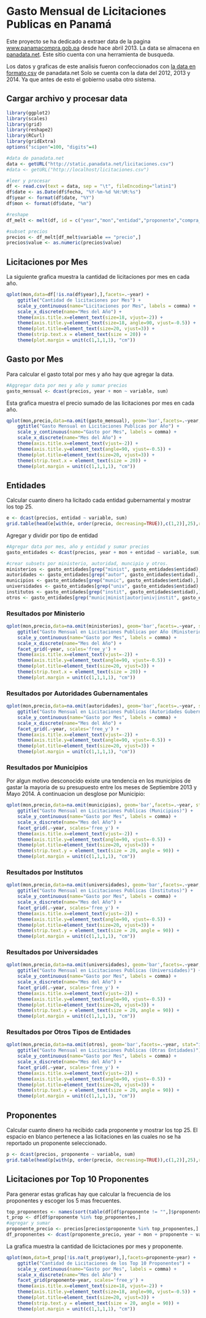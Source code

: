 # Gasto Mensual de Licitaciones Publicas en Panamá
Este proyecto se ha dedicado a extraer data de la pagina [www.panamacompra.gob.pa](http://www.panamacompra.gob.pa) desde hace abril 2013.
La data se almacena en [panadata.net](http://panadata.net). Este sitio cuenta con una herramienta de busqueda.

Los datos y graficas de este analisis fueron confeccionados con [la data en formato csv](http://static.panadata.net/licitaciones.csv) de panadata.net
Solo se cuenta con la data del 2012, 2013 y 2014. Ya que antes de esto el gobierno usaba otro sistema.

## Cargar archivo y procesar data
```r
library(ggplot2)
library(scales)
library(grid)
library(reshape2)
library(RCurl)
library(gridExtra)
options("scipen"=100, "digits"=4)

#data de panadata.net
data <- getURL("http://static.panadata.net/licitaciones.csv")
#data <- getURL("http://localhost/licitaciones.csv")

#leer y procesar
df <- read.csv(text = data, sep = "\t", fileEncoding="latin1")
df$date <- as.Date(df$fecha, "%Y-%m-%d %H:%M:%s")
df$year <- format(df$date, "%Y")
df$mon <- format(df$date, "%m")

#reshape
df_melt <- melt(df, id = c("year","mon","entidad","proponente","compra_type"))

#subset precios
precios <- df_melt[df_melt$variable == "precio",]
precios$value <- as.numeric(precios$value)
```

## Licitaciones por Mes
La siguiente grafica muestra la cantidad de licitaciones por mes en cada año.

```r
qplot(mon,data=df[!is.na(df$year),],facets=.~year) +
    ggtitle("Cantidad de licitaciones por Mes") +    
    scale_y_continuous(name="Licitaciones por Mes", labels = comma) +    
    scale_x_discrete(name="Mes del Año") +    
    theme(axis.title.x=element_text(size=18, vjust=-2)) +    
    theme(axis.title.y=element_text(size=18, angle=90, vjust=-0.5)) +    
    theme(plot.title=element_text(size=20, vjust=3)) +    
    theme(strip.text.x = element_text(size = 20)) +
    theme(plot.margin = unit(c(1,1,1,1), "cm"))
```

## Gasto por Mes
Para calcular el gasto total por mes y año hay que agregar la data.
```r
#Aggregar data por mes y año y sumar precios
gasto_mensual <- dcast(precios, year + mon ~ variable, sum)
```

Esta grafica muestra el precio sumado de las licitaciones por mes en cada año.
```r
qplot(mon,precio,data=na.omit(gasto_mensual), geom='bar',facets=.~year, stat="identity") +  
    ggtitle("Gasto Mensual en Licitaciones Publicas por Año") +    
    scale_y_continuous(name="Gasto por Mes", labels = comma) +    
    scale_x_discrete(name="Mes del Año") +    
    theme(axis.title.x=element_text(vjust=-2)) +    
    theme(axis.title.y=element_text(angle=90, vjust=-0.5)) +    
    theme(plot.title=element_text(size=20, vjust=3)) +    
    theme(strip.text.x = element_text(size = 20)) +
    theme(plot.margin = unit(c(1,1,1,1), "cm"))
```

## Entidades
Calcular cuanto dinero ha licitado cada entidad gubernamental y mostrar los top 25.
```r
e <- dcast(precios, entidad ~ variable, sum)
grid.table(head(e[with(e, order(precio, decreasing=TRUE)),c(1,2)],25),row.names = FALSE)
```

Agregar y dividir por tipo de entidad
```r
#Agregar data por mes, año y entidad y sumar precios
gasto_entidades <- dcast(precios, year + mon + entidad ~ variable, sum)

#crear subsets por ministerio, autoridad, muncipio y otros.
ministerios <- gasto_entidades[grep("minist", gasto_entidades$entidad),]
autoridades <- gasto_entidades[grep("autor", gasto_entidades$entidad),]
municipios <- gasto_entidades[grep("munic", gasto_entidades$entidad),]
universidades <- gasto_entidades[grep("univ", gasto_entidades$entidad),]
institutos <- gasto_entidades[grep("instit", gasto_entidades$entidad),]
otros <- gasto_entidades[grep("munic|minist|autor|univ|instit", gasto_entidades$entidad),]
```

### Resultados por Ministerio
```r
qplot(mon,precio,data=na.omit(ministerios), geom='bar',facets=.~year, stat="identity") +  
    ggtitle("Gasto Mensual en Licitaciones Publicas por Año (Ministerios)") +    
    scale_y_continuous(name="Gasto por Mes", labels = comma) +    
    scale_x_discrete(name="Mes del Año") +    
    facet_grid(~year, scales='free_y') + 
    theme(axis.title.x=element_text(vjust=-2)) +    
    theme(axis.title.y=element_text(angle=90, vjust=-0.5)) +    
    theme(plot.title=element_text(size=20, vjust=3)) +    
    theme(strip.text.x = element_text(size = 20)) +
    theme(plot.margin = unit(c(1,1,1,1), "cm"))
```

### Resultados por Autoridades Gubernamentales
```r
qplot(mon,precio,data=na.omit(autoridades), geom='bar',facets=.~year, stat="identity") +  
    ggtitle("Gasto Mensual en Licitaciones Publicas (Autoridades Gubernamentales)") +    
    scale_y_continuous(name="Gasto por Mes", labels = comma) +    
    scale_x_discrete(name="Mes del Año") +    
    facet_grid(.~year, scales='free_y') + 
    theme(axis.title.x=element_text(vjust=-2)) +    
    theme(axis.title.y=element_text(angle=90, vjust=-0.5)) +    
    theme(plot.title=element_text(size=20, vjust=3)) +    
    theme(plot.margin = unit(c(1,1,1,1), "cm"))
```

### Resultados por Municipios
Por algun motivo desconocido existe una tendencia en los municipios de gastar la mayoria de su presupuesto entre los meses de Septiembre 2013 y Mayo 2014.
A continuacion un desglose por Municipio:

```r
qplot(mon,precio,data=na.omit(municipios), geom='bar',facets=.~year, stat="identity") +  
    ggtitle("Gasto Mensual en Licitaciones Publicas (Municipios)") +    
    scale_y_continuous(name="Gasto por Mes", labels = comma) +    
    scale_x_discrete(name="Mes del Año") +    
    facet_grid(.~year, scales='free_y') + 
    theme(axis.title.x=element_text(vjust=-2)) +    
    theme(axis.title.y=element_text(angle=90, vjust=-0.5)) +    
    theme(plot.title=element_text(size=20, vjust=3)) +    
    theme(strip.text.y = element_text(size = 20, angle = 90)) +
    theme(plot.margin = unit(c(1,1,1,1), "cm"))
```

### Resultados por Institutos 

```r
qplot(mon,precio,data=na.omit(universidades), geom='bar',facets=.~year, stat="identity") +  
    ggtitle("Gasto Mensual en Licitaciones Publicas (Institutos)") +    
    scale_y_continuous(name="Gasto por Mes", labels = comma) +    
    scale_x_discrete(name="Mes del Año") +    
    facet_grid(.~year, scales='free_y') + 
    theme(axis.title.x=element_text(vjust=-2)) +    
    theme(axis.title.y=element_text(angle=90, vjust=-0.5)) +    
    theme(plot.title=element_text(size=20, vjust=3)) +    
    theme(strip.text.y = element_text(size = 20, angle = 90)) +
    theme(plot.margin = unit(c(1,1,1,1), "cm"))
```

### Resultados por Universidades 

```r
qplot(mon,precio,data=na.omit(universidades), geom='bar',facets=.~year, stat="identity") +  
    ggtitle("Gasto Mensual en Licitaciones Publicas (Universidades)") +    
    scale_y_continuous(name="Gasto por Mes", labels = comma) +    
    scale_x_discrete(name="Mes del Año") +    
    facet_grid(.~year, scales='free_y') + 
    theme(axis.title.x=element_text(vjust=-2)) +    
    theme(axis.title.y=element_text(angle=90, vjust=-0.5)) +    
    theme(plot.title=element_text(size=20, vjust=3)) +    
    theme(strip.text.y = element_text(size = 20, angle = 90)) +
    theme(plot.margin = unit(c(1,1,1,1), "cm"))
```
### Resultados por Otros Tipos de Entidades

```r
qplot(mon,precio,data=na.omit(otros), geom='bar',facets=.~year, stat="identity") +  
    ggtitle("Gasto Mensual en Licitaciones Publicas (Otras Entidades)") +    
    scale_y_continuous(name="Gasto por Mes", labels = comma) +    
    scale_x_discrete(name="Mes del Año") +    
    facet_grid(.~year, scales='free_y') + 
    theme(axis.title.x=element_text(vjust=-2)) +    
    theme(axis.title.y=element_text(angle=90, vjust=-0.5)) +    
    theme(plot.title=element_text(size=20, vjust=3)) +    
    theme(strip.text.y = element_text(size = 20, angle = 90)) +
    theme(plot.margin = unit(c(1,1,1,1), "cm"))
```


## Proponentes
Calcular cuanto dinero ha recibido cada proponente y mostrar los top 25.
El espacio en blanco pertenece a las licitaciones en las cuales no se ha reportado un proponente seleccionado.
```r
p <- dcast(precios, proponente ~ variable, sum)
grid.table(head(p[with(p, order(precio, decreasing=TRUE)),c(1,2)],25),row.names = FALSE)
```

## Licitaciones por Top 10 Proponentes
Para generar estas graficas hay que calcular la frecuencia de los proponentes y escoger los 5 mas frecuentes.

```r
top_proponentes <- names(sort(table(df[df$proponente != "",]$proponente), decreasing=TRUE)[0:5]) #top 5
t_prop <- df[df$proponente %in% top_proponentes,]
#agregar y sumar
proponente_precio <- precios[precios$proponente %in% top_proponentes,]
df_proponentes <- dcast(proponente_precio, year + mon + proponente ~ variable, sum)
```

La grafica muestra la cantidad de licictaciones por mes y proponente.

```r
qplot(mon,data=t_prop[!is.na(t_prop$year),],facets=proponente~year) +  
    ggtitle("Cantidad de Licitaciones de los Top 10 Proponentes") +
    scale_y_continuous(name="Gasto por Mes", labels = comma) +    
    scale_x_discrete(name="Mes del Año") +    
    facet_grid(proponente~year, scales='free_y') + 
    theme(axis.title.x=element_text(size=18, vjust=-2)) +    
    theme(axis.title.y=element_text(size=18, angle=90, vjust=-0.5)) +    
    theme(plot.title=element_text(size=20, vjust=3)) +    
    theme(strip.text.y = element_text(size = 20, angle = 90)) +
    theme(plot.margin = unit(c(1,1,1,1), "cm"))
```


